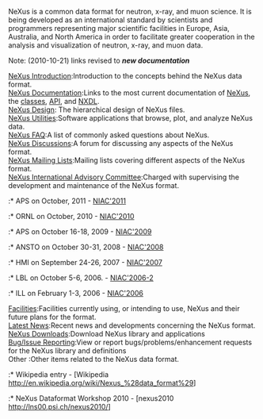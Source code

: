NeXus is a common data format for neutron, x-ray, and muon science.  It is being developed as an international standard by scientists and programmers representing major scientific facilities in Europe, Asia, Australia, and North America in order to facilitate greater cooperation in the analysis and visualization of neutron, x-ray, and muon data.

;Note: (2010-10-21) links revised to '''''new documentation'''''

;[http://download.nexusformat.org/doc/html/Introduction.html NeXus Introduction]:Introduction to the concepts behind the NeXus data format.
;[[Documentation|NeXus Documentation]]:Links to the most current documentation of [http://download.nexusformat.org/doc/html/UserManual.html NeXus], the [http://download.nexusformat.org/doc/html/ClassDefinitions.html classes], [http://download.nexusformat.org/doc/html/NAPI.html API], and [http://download.nexusformat.org/doc/html/NXDL.html NXDL].
;[http://download.nexusformat.org/doc/html/Design.html NeXus Design]: The hierarchical design of NeXus files.
;[http://download.nexusformat.org/doc/html/Utilities.html NeXus Utilities]:Software applications that browse, plot, and analyze NeXus data.
;[http://download.nexusformat.org/doc/html/FAQ.html NeXus FAQ]:A list of commonly asked questions about NeXus.
;[[Discussions|NeXus Discussions]]:A forum for discussing any aspects of the NeXus format.
;[http://download.nexusformat.org/doc/html/MailingLists.html NeXus Mailing Lists]:Mailing lists covering different aspects of the NeXus format.
;[[NIAC|NeXus International Advisory Committee]]:Charged with supervising the development and maintenance of the NeXus format.
:* APS on October, 2011 - [[NIAC2011_CodeCamp|NIAC'2011]]
:* ORNL on October, 2010 - [[NIAC2010|NIAC'2010]]
:* APS on October 16-18, 2009 - [[NIAC2009|NIAC'2009]]
:* ANSTO on October 30-31, 2008 - [[NIAC2008|NIAC'2008]]
:* HMI on September 24-26, 2007 - [[NIAC2007|NIAC'2007]]
:* LBL on October 5-6, 2006. - [[NIAC2006LBL|NIAC'2006-2]]
:* ILL on February 1-3, 2006 - [[NIAC2006ILL|NIAC'2006]]
;[[Facilities]]:Facilities currently using, or intending to use, NeXus and their future plans for the format.
;[[Latest News]]:Recent news and developments concerning the NeXus format.
;[[Download|NeXus Downloads]]:Download NeXus library and applications
;[[IssueReporting|Bug/Issue Reporting]]:View or report bugs/problems/enhancement requests for the NeXus library and definitions
;Other :Other items related to the NeXus data format.
:* Wikipedia entry - [Wikipedia http://en.wikipedia.org/wiki/Nexus_%28data_format%29]
:* NeXus Dataformat Workshop 2010 - [nexus2010 http://lns00.psi.ch/nexus2010/]
